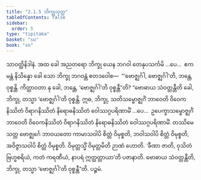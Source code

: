 ```yaml
---
title: "2.1.5 ဘိက္ခုသုတ္တ"
tableOfContents: false
sidebar:
  order: 5
type: "tipitaka"
basket: "su"
book: "sn"
---
```



<DynamicBreadcrumb />

<Division number="186" book="sn" e="ch" v="18" p="306">

<Paragraph number="397" book="sn">
သာဝတ္ထိနိဒါနံ. အထ ခေါ အညတရော ဘိက္ခု ယေန ဘဂဝါ တေနုပသင်္ကမိ …ပေ…  ဧကမန္တံ နိသိန္နော ခေါ သော ဘိက္ခု ဘဂဝန္တံ ဧတဒဝေါစ—  “‘ဗောဇ္ဈင်္ဂါ, ဗောဇ္ဈင်္ဂါ’တိ, ဘန္တေ, ဝုစ္စန္တိ. ကိတ္တာဝတာ နု ခေါ, ဘန္တေ, ‘ဗောဇ္ဈင်္ဂါ’တိ ဝုစ္စန္တီ”တိ? “ဗောဓာယ သံဝတ္တန္တီတိ ခေါ, ဘိက္ခု, တသ္မာ ‘ဗောဇ္ဈင်္ဂါ’တိ ဝုစ္စန္တိ. ဣဓ, ဘိက္ခု, သတိသမ္ဗောဇ္ဈင်္ဂံ ဘာဝေတိ ဝိဝေကနိဿိတံ ဝိရာဂနိဿိတံ နိရောဓနိဿိတံ ဝေါဿဂ္ဂပရိဏာမိံ …ပေ…  ဥပေက္ခာသမ္ဗောဇ္ဈင်္ဂံ ဘာဝေတိ ဝိဝေကနိဿိတံ ဝိရာဂနိဿိတံ နိရောဓနိဿိတံ ဝေါဿဂ္ဂပရိဏာမိံ. တဿိမေ သတ္တ ဗောဇ္ဈင်္ဂေ ဘာဝယတော ကာမာသဝါပိ စိတ္တံ ဝိမုစ္စတိ, ဘဝါသဝါပိ စိတ္တံ ဝိမုစ္စတိ, အဝိဇ္ဇာသဝါပိ စိတ္တံ ဝိမုစ္စတိ. ဝိမုတ္တသ္မိံ ဝိမုတ္တမိတိ ဉာဏံ ဟောတိ. ‘ခီဏာ ဇာတိ, ဝုသိတံ ဗြဟ္မစရိယံ, ကတံ ကရဏီယံ, နာပရံ ဣတ္ထတ္တာယာ’တိ ပဇာနာတိ. ဗောဓာယ သံဝတ္တန္တီတိ, ဘိက္ခု, တသ္မာ ‘ဗောဇ္ဈင်္ဂါ’တိ ဝုစ္စန္တီ”တိ.

</Paragraph>
</Division>

<Paragraph number="398" type="center" book="sn">
ပဉ္စမံ.
</Paragraph>